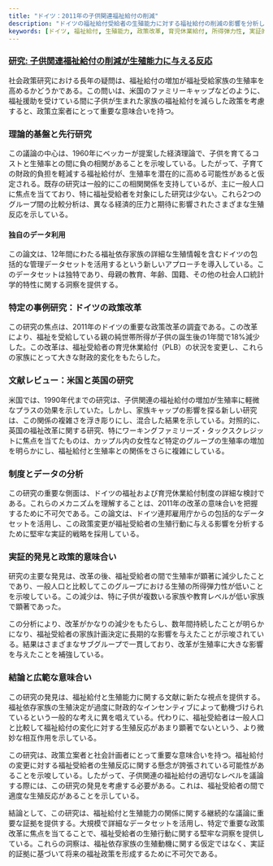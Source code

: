```yaml
---
title: "ドイツ：2011年の子供関連福祉給付の削減"
description: "ドイツの福祉給付受給者の生殖能力に対する福祉給付の削減の影響を分析し、福祉政策の意味合いに新たな洞察を提供する。"
keywords: [ドイツ, 福祉給付, 生殖能力, 政策改革, 育児休業給付, 所得弾力性, 実証的発見, 社会政策, 家族計画]
---
```


### [**研究:** 子供関連福祉給付の削減が生殖能力に与える反応](https://link.springer.com/article/10.1007/s11113-023-09757-3#Sec13)

社会政策研究における長年の疑問は、福祉給付の増加が福祉受給家族の生殖率を高めるかどうかである。この問いは、米国のファミリーキャップなどのように、福祉援助を受けている間に子供が生まれた家族の福祉給付を減らした政策を考慮すると、政策立案者にとって重要な意味合いを持つ。

### **理論的基盤と先行研究**

この議論の中心は、1960年にベッカーが提案した経済理論で、子供を育てるコストと生殖率との間に負の相関があることを示唆している。したがって、子育ての財政的負担を軽減する福祉給付が、生殖率を潜在的に高める可能性があると仮定される。既存の研究は一般的にこの相関関係を支持しているが、主に一般人口に焦点を当てており、特に福祉受給者を対象にした研究は少ない。これら2つのグループ間の比較分析は、異なる経済的圧力と期待に影響されたさまざまな生殖反応を示している。

#### **独自のデータ利用**

この論文は、12年間にわたる福祉依存家族の詳細な生殖情報を含むドイツの包括的な管理データセットを活用するという新しいアプローチを導入している。このデータセットは独特であり、母親の教育、年齢、国籍、その他の社会人口統計学的特性に関する洞察を提供する。

### **特定の事例研究：ドイツの政策改革**

この研究の焦点は、2011年のドイツの重要な政策改革の調査である。この改革により、福祉を受給している親の純世帯所得が子供の誕生後の1年間で18%減少した。この改革は、福祉受給者の育児休業給付（PLB）の状況を変更し、これらの家族にとって大きな財政的変化をもたらした。

### **文献レビュー：米国と英国の研究**

米国では、1990年代までの研究は、子供関連の福祉給付の増加が生殖率に軽微なプラスの効果を示していた。しかし、家族キャップの影響を探る新しい研究は、この関係の複雑さを浮き彫りにし、混合した結果を示している。対照的に、英国の福祉改革に関する研究、特にワーキングファミリーズ・タックスクレジットに焦点を当てたものは、カップル内の女性など特定のグループの生殖率の増加を明らかにし、福祉給付と生殖率との関係をさらに複雑にしている。

### **制度とデータの分析**

この研究の重要な側面は、ドイツの福祉および育児休業給付制度の詳細な検討である。これらのメカニズムを理解することは、2011年の改革の意味合いを把握するために不可欠である。この論文は、ドイツ連邦雇用庁からの包括的なデータセットを活用し、この政策変更が福祉受給者の生殖行動に与える影響を分析するために堅牢な実証的戦略を採用している。

### **実証的発見と政策的意味合い**

研究の主要な発見は、改革の後、福祉受給者の間で生殖率が顕著に減少したことであり、一般人口と比較してこのグループにおける生殖の所得弾力性が低いことを示唆している。この減少は、特に子供が複数いる家族や教育レベルが低い家族で顕著であった。

この分析により、改革がかなりの減少をもたらし、数年間持続したことが明らかになり、福祉受給者の家族計画決定に長期的な影響を与えたことが示唆されている。結果はさまざまなサブグループで一貫しており、改革が生殖率に大きな影響を与えたことを補強している。

### **結論と広範な意味合い**

この研究の発見は、福祉給付と生殖能力に関する文献に新たな視点を提供する。福祉依存家族の生殖決定が過度に財政的なインセンティブによって動機づけられているという一般的な考えに異を唱えている。代わりに、福祉受給者は一般人口と比較して福祉給付の変化に対する生殖反応があまり顕著でないという、より微妙な相互作用を示している。

この研究は、政策立案者と社会計画者にとって重要な意味合いを持つ。福祉給付の変更に対する福祉受給者の生殖反応に関する懸念が誇張されている可能性があることを示唆している。したがって、子供関連の福祉給付の適切なレベルを議論する際には、この研究の発見を考慮する必要がある。これは、福祉受給者の間で適度な生殖反応があることを示している。

結論として、この研究は、福祉給付と生殖能力の関係に関する継続的な議論に重要な証拠を提供する。大規模で詳細なデータセットを活用し、特定で重要な政策改革に焦点を当てることで、福祉受給者の生殖行動に関する堅牢な洞察を提供している。これらの洞察は、福祉依存家族の生殖動機に関する仮定ではなく、実証的証拠に基づいて将来の福祉政策を形成するために不可欠である。
